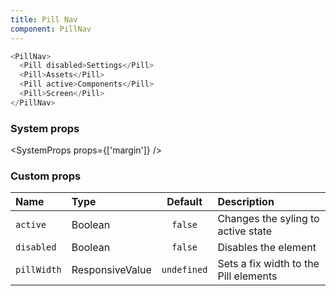```yaml
---
title: Pill Nav
component: PillNav
---
```


```js live
<PillNav>
  <Pill disabled>Settings</Pill>
  <Pill>Assets</Pill>
  <Pill active>Components</Pill>
  <Pill>Screen</Pill>
</PillNav>
```

### System props

<SystemProps props={['margin']} />

### Custom props

| Name        | Type            |   Default   | Description                           |
| :---------- | :-------------- | :---------: | :------------------------------------ |
| `active`    | Boolean         |   `false`   | Changes the syling to active state    |
| `disabled`  | Boolean         |   `false`   | Disables the element                  |
| `pillWidth` | ResponsiveValue | `undefined` | Sets a fix width to the Pill elements |
